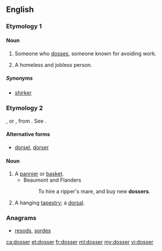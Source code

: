 ==English==

===Etymology 1===
{{suffix|doss|er}}

====Noun====
{{en-noun}}

# {{British|Ireland}} Someone who [[doss]]es, someone known for avoiding work.
# A homeless and jobless person.

=====Synonyms=====
* {{sense|one who avoids work}} [[shirker]]

===Etymology 2===
{{etyl|LL.|en}} {{lena}} {{term|dosserum|lang=la}}, or {{etyl|fr|en}} {{term|dossier|lang=fr||bundle of papers, part of a basket resting on the back}}, from {{etyl|la|en}} {{lena}} {{term|dorsum|lang=la||back}}. See {{term|dorsal|lang=en}}.

====Alternative forms====
* [[dorsel]], [[dorser]]

====Noun====
{{en-noun}}

# A [[pannier]] or [[basket]].
#* Beaumont and Flanders
#*: To hire a ripper's mare, and buy new '''dossers'''.
# A hanging [[tapestry]]; a [[dorsal]].

{{Webster 1913}}

===Anagrams===
* [[resods#English|resods]], [[sordes#English|sordes]]

[[ca:dosser]]
[[et:dosser]]
[[fr:dosser]]
[[ml:dosser]]
[[my:dosser]]
[[vi:dosser]]